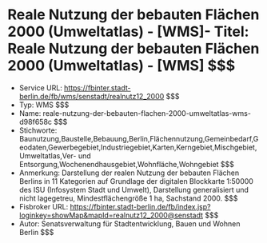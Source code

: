 # Reale Nutzung der bebauten Flächen 2000 (Umweltatlas) - [WMS]- Titel: Reale Nutzung der bebauten Flächen 2000 (Umweltatlas) - [WMS] $$$
- Service URL: https://fbinter.stadt-berlin.de/fb/wms/senstadt/realnutz12_2000 $$$
- Typ: WMS $$$
- Name: reale-nutzung-der-bebauten-flachen-2000-umweltatlas-wms-d98f658c $$$
- Stichworte: Baunutzung,Baustelle,Bebauung,Berlin,Flächennutzung,Gemeinbedarf,Geodaten,Gewerbegebiet,Industriegebiet,Karten,Kerngebiet,Mischgebiet,Umweltatlas,Ver- und Entsorgung,Wochenendhausgebiet,Wohnfläche,Wohngebiet $$$
- Anmerkung: Darstellung der realen Nutzung der bebauten Flächen Berlins in 11 Kategorien auf Grundlage der digitalen Blockkarte 1:50000 des ISU (Infosystem Stadt und Umwelt), Darstellung generalisiert und nicht lagegetreu, Mindestflächengröße 1 ha, Sachstand 2000. $$$
- Fisbroker URL: https://fbinter.stadt-berlin.de/fb/index.jsp?loginkey=showMap&mapId=realnutz12_2000@senstadt $$$
- Autor: Senatsverwaltung für Stadtentwicklung, Bauen und Wohnen Berlin $$$
